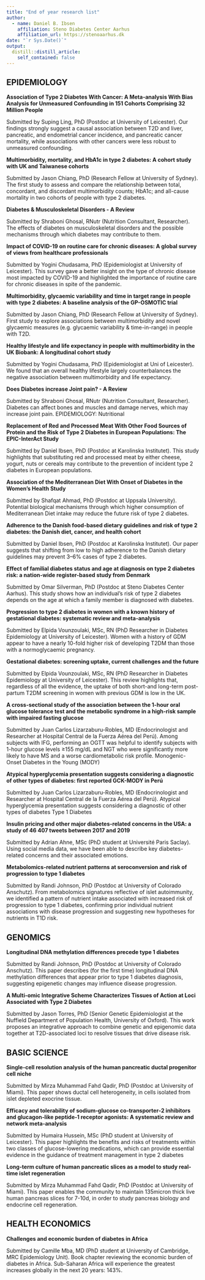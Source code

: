 ```yaml
---
title: "End of year research list"
author:
  - name: Daniel B. Ibsen
    affiliation: Steno Diabetes Center Aarhus
    affiliation_url: https://stenoaarhus.dk
date: "`r Sys.Date()`"
output:
  distill::distill_article:
    self_contained: false
---
```


## EPIDEMIOLOGY

**Association of Type 2 Diabetes With Cancer: A Meta-analysis With Bias Analysis for Unmeasured Confounding in 151 Cohorts Comprising 32 Million People**
 
Submitted by Suping Ling, PhD (Postdoc at University of Leicester). 
Our findings strongly suggest a causal association between T2D and liver, pancreatic, and endometrial cancer incidence, and pancreatic cancer mortality, while associations with other cancers were less robust to unmeasured confounding.

**Multimorbidity, mortality, and HbA1c in type 2 diabetes: A cohort study with UK and Taiwanese cohorts**

Submitted by Jason Chiang, PhD (Research Fellow at University of Sydney).
The first study to assess and compare the relationship between total, concordant, and discordant multimorbidity counts; HbA1c; and all-cause mortality in two cohorts of people with type 2 diabetes.

**Diabetes & Musculoskeletal Disorders - A Review**

Submitted by Shraboni Ghosal, RNutr (Nutrition Consultant, Researcher). 
The effects of diabetes on musculoskeletal disorders and the possible mechanisms through which diabetes may contribute to them.

**Impact of COVID-19 on routine care for chronic diseases: A global survey of views from healthcare professionals**

Submitted by Yogini Chudasama, PhD (Epidemiologist at University of Leicester). 
This survey gave a better insight on the type of chronic disease most impacted by COVID-19 and highlighted the importance of routine care for chronic diseases in spite of the pandemic.

**Multimorbidity, glycaemic variability and time in target range in people with type 2 diabetes: A baseline analysis of the GP-OSMOTIC trial**

Submitted by Jason Chiang, PhD (Research Fellow at University of Sydney). 
First study to explore associations between multimorbidity and novel glycaemic measures (e.g. glycaemic variability & time-in-range) in people with T2D.

**Healthy lifestyle and life expectancy in people with multimorbidity in the UK Biobank: A longitudinal cohort study**

Submitted by Yogini Chudasama, PhD (Epidemiologist at Uni of Leicester). 
We found that an overall healthy lifestyle largely counterbalances the negative association between multimorbidity and life expectancy.

**Does Diabetes increase Joint pain? - A Review**

Submitted by Shraboni Ghosal, RNutr (Nutrition Consultant, Researcher).
Diabetes can affect bones and muscles and damage nerves, which may increase joint pain.
EPIDEMIOLOGY: Nutritional

**Replacement of Red and Processed Meat With Other Food Sources of Protein and the Risk of Type 2 Diabetes in European Populations: The EPIC-InterAct Study**

Submitted by Daniel Ibsen, PhD (Postdoc at Karolinska Institutet). 
This study highlights that substituting red and processed meat by either cheese, yogurt, nuts or cereals may contribute to the prevention of incident type 2 diabetes in European populations.

**Association of the Mediterranean Diet With Onset of Diabetes in the Women's Health Study**

Submitted by Shafqat Ahmad, PhD (Postdoc at Uppsala University). 
Potential biological mechanisms through which higher consumption of Mediterranean Diet intake may reduce the future risk of type 2 diabetes.

**Adherence to the Danish food-based dietary guidelines and risk of type 2 diabetes: the Danish diet, cancer, and health cohort**

Submitted by Daniel Ibsen, PhD (Postdoc at Karolinska Institutet). 
Our paper suggests that shifting from low to high adherence to the Danish dietary guidelines may prevent 3–6% cases of type 2 diabetes.

**Effect of familial diabetes status and age at diagnosis on type 2 diabetes risk: a nation-wide register-based study from Denmark**

Submitted by Omar Silverman, PhD (Postdoc at Steno Diabetes Center Aarhus). 
This study shows how an individual’s risk of type 2 diabetes depends on the age at which a family member is diagnosed with diabetes.

**Progression to type 2 diabetes in women with a known history of gestational diabetes: systematic review and meta-analysis**

Submitted by Elpida Vounzoulaki, MSc, RN (PhD Researcher in Diabetes Epidemiology at University of Leicester). 
Women with a history of GDM appear to have a nearly 10-fold higher risk of developing T2DM than those with a normoglycaemic pregnancy.

**Gestational diabetes: screening uptake, current challenges and the future**

Submitted by Elpida Vounzoulaki, MSc, RN (PhD Researcher in Diabetes Epidemiology at University of Leicester). 
This review highlights that, regardless of all the evidence, the uptake of both short-and long-term post-partum T2DM screening in women with previous GDM is low in the UK.


**A cross-sectional study of the association between the 1-hour oral glucose tolerance test and the metabolic syndrome in a high-risk sample with impaired fasting glucose**

Submitted by Juan Carlos Lizarzaburu-Robles, MD (Endocrinologist and Researcher at Hospital Central de la Fuerza Aérea del Perú). 
Among subjects with IFG, performing an OGTT was helpful to identify subjects with 1-hour glucose levels ≥155 mg/dL and NGT who were significantly more likely to have MS and a worse cardiometabolic risk profile.
Monogenic-Onset Diabetes in the Young (MODY)

**Atypical hyperglycemia presentation suggests considering a diagnostic of other types of diabetes: first reported GCK-MODY in Perú**

Submitted by Juan Carlos Lizarzaburu-Robles, MD (Endocrinologist and Researcher at Hospital Central de la Fuerza Aérea del Perú). 
Atypical hyperglycemia presentation suggests considering a diagnostic of other types of diabetes
Type 1 Diabetes

**Insulin pricing and other major diabetes-related concerns in the USA: a study of 46 407 tweets between 2017 and 2019**

Submitted by Adrian Ahne, MSc (PhD student at Université Paris Saclay).
Using social media data, we have been able to describe key diabetes-related concerns and their associated emotions.

**Metabolomics-related nutrient patterns at seroconversion and risk of progression to type 1 diabetes**

Submitted by Randi Johnson, PhD (Postdoc at University of Colorado Anschutz). 
From metabolomics signatures reflective of islet autoimmunity, we identified a pattern of nutrient intake associated with increased risk of progression to type 1 diabetes, confirming prior individual nutrient associations with disease progression and suggesting new hypotheses for nutrients in T1D risk.

## GENOMICS

**Longitudinal DNA methylation differences precede type 1 diabetes**

Submitted by Randi Johnson, PhD (Postdoc at University of Colorado Anschutz). 
This paper describes (for the first time) longitudinal DNA methylation differences that appear prior to type 1 diabetes diagnosis, suggesting epigenetic changes may influence disease progression.

**A Multi-omic Integrative Scheme Characterizes Tissues of Action at Loci Associated with Type 2 Diabetes**

Submitted by Jason Torres, PhD (Senior Genetic Epidemiologist at the Nuffield Department of Population Health, University of Oxford). 
This work proposes an integrative approach to combine genetic and epigenomic data together at T2D-associated loci to resolve tissues that drive disease risk.

## BASIC SCIENCE

**Single-cell resolution analysis of the human pancreatic ductal progenitor cell niche** 

Submitted by Mirza Muhammad Fahd Qadir, PhD (Postdoc at University of Miami). 
This paper shows ductal cell heterogeneity, in cells isolated from islet depleted exocrine tissue.

**Efficacy and tolerability of sodium‐glucose co‐transporter‐2 inhibitors and glucagon‐like peptide‐1 receptor agonists: A systematic review and network meta‐analysis** 

Submitted by Humaira Hussein, MSc (PhD student at University of Leicester). 
This paper highlights the benefits and risks of treatments within two classes of glucose-lowering medications, which can provide essential evidence in the guidance of treatment management in type 2 diabetes

**Long-term culture of human pancreatic slices as a model to study real-time islet regeneration** 

Submitted by Mirza Muhammad Fahd Qadir, PhD (Postdoc at University of Miami). 
This paper enables the community to maintain 135micron thick live human pancreas slices for 7-10d, in order to study pancreas biology and endocrine cell regeneration.

## HEALTH ECONOMICS

**Challenges and economic burden of diabetes in Africa**

Submitted by Camille Mba, MD (PhD student at University of Cambridge, MRC Epidemiology Unit).
Book chapter reviewing the economic burden of diabetes in Africa. Sub-Saharan Africa will experience the greatest increases globally in the next 20 years: 143%. 
